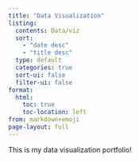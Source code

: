 ```yaml
---
title: "Data Visualization"
listing:
  contents: Data/viz
  sort:
    - "date desc"
    - "title desc"
  type: default
  categories: true
  sort-ui: false
  filter-ui: false
format:
  html:
    toc: true
    toc-location: left
from: markdown+emoji
page-layout: full
---
```


This is my data visualization portfolio!


